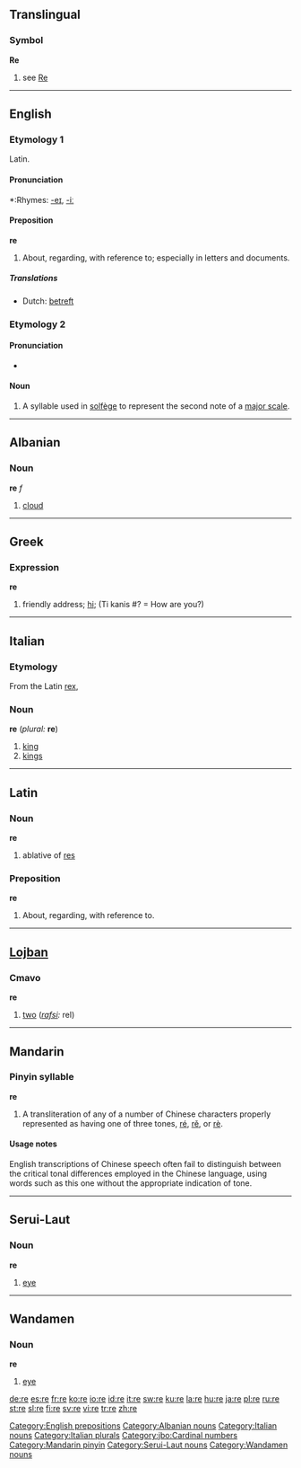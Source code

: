 {{see|Re|RE|Ré|re-|ré-|ré|rě|rè}}
{{wikipedia}}
==Translingual==

===Symbol===
'''Re'''

# see [[Re]]

----

==English==

===Etymology 1===
Latin.

====Pronunciation====
*:Rhymes: [[Rhymes:English:-eɪ|-eɪ]], [[Rhymes:English:-iː|-iː]]

====Preposition====
'''re'''

# About, regarding, with reference to; especially in letters and documents.

=====Translations=====
{{top}}
*Dutch: [[betreft]]
{{mid}}
{{bottom}}

===Etymology 2===

====Pronunciation====
*{{IPA|/reɪ/}}

====Noun====
{{en-noun|-}}

# A syllable used in [[solfège]] to represent the second note of a [[major scale]].

[[Category:English prepositions]]

----

==Albanian==

===Noun===
'''re''' ''f''

# [[cloud]]

[[Category:Albanian nouns]]

----

==Greek==

===Expression===
'''re'''

# friendly address; [[hi]]; (Ti kanis #? = How are you?)

----

==Italian==

===Etymology===
From the Latin [[rex]],

===Noun===
'''re''' (''plural:'' '''re''')

# [[king]]
# [[kings]]

[[Category:Italian nouns]]
[[Category:Italian plurals]]
----

==Latin==

===Noun===
'''re'''

# ablative of [[res#Latin|res]]

===Preposition===
'''re'''

# About, regarding, with reference to.

----

==[[Lojban]]==

===Cmavo===
'''re'''

# [[two]] (''[[rafsi]]:'' rel)

[[Category:jbo:Cardinal numbers]]

----

==Mandarin==

===Pinyin syllable===
'''re'''

# A transliteration of any of a number of Chinese characters properly represented as having one of three tones, [[ré]], [[rě]], or [[rè]].

====Usage notes====
English transcriptions of Chinese speech often fail to distinguish between the critical tonal differences employed in the Chinese language, using words such as this one without the appropriate indication of tone.

[[Category:Mandarin pinyin]]

----

==Serui-Laut==

===Noun===
'''re'''

# [[eye]]

[[Category:Serui-Laut nouns]]

----

==Wandamen==

===Noun===
'''re'''

# [[eye]]

[[Category:Wandamen nouns]]

[[de:re]]
[[es:re]]
[[fr:re]]
[[ko:re]]
[[io:re]]
[[id:re]]
[[it:re]]
[[sw:re]]
[[ku:re]]
[[la:re]]
[[hu:re]]
[[ja:re]]
[[pl:re]]
[[ru:re]]
[[st:re]]
[[sl:re]]
[[fi:re]]
[[sv:re]]
[[vi:re]]
[[tr:re]]
[[zh:re]]